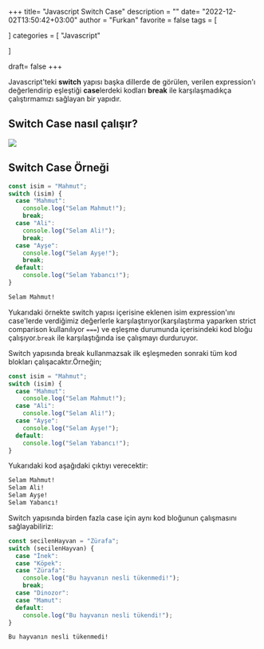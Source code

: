 +++
title= "Javascript Switch Case"
description = ""
date= "2022-12-02T13:50:42+03:00"
author = "Furkan"
favorite = false
tags = [

]
categories = [
    "Javascript"

]

draft= false
+++

Javascript'teki **switch** yapısı başka dillerde de görülen, verilen expression'ı değerlendirip eşleştiği **case**lerdeki kodları **break** ile karşılaşmadıkça çalıştırmamızı sağlayan bir yapıdır.

## Switch Case nasıl çalışır?

![](/images/js-switch-case-yapisi.webp)

## Switch Case Örneği

```js
const isim = "Mahmut";
switch (isim) {
  case "Mahmut":
    console.log("Selam Mahmut!");
    break;
  case "Ali":
    console.log("Selam Ali!");
    break;
  case "Ayşe":
    console.log("Selam Ayşe!");
    break;
  default:
    console.log("Selam Yabancı!");
}
```

```zsh
Selam Mahmut!
```

Yukarıdaki örnekte switch yapısı içerisine eklenen isim expression'ını case'lerde verdiğimiz değerlerle karşılaştırıyor(karşılaştırma yaparken strict comparison kullanılıyor `===`) ve eşleşme durumunda içerisindeki kod bloğu çalışıyor.`break` ile karşılaştığında ise çalışmayı durduruyor.

Switch yapısında break kullanmazsak ilk eşleşmeden sonraki tüm kod blokları çalışacaktır.Örneğin;

```js
const isim = "Mahmut";
switch (isim) {
  case "Mahmut":
    console.log("Selam Mahmut!");
  case "Ali":
    console.log("Selam Ali!");
  case "Ayşe":
    console.log("Selam Ayşe!");
  default:
    console.log("Selam Yabancı!");
}
```

Yukarıdaki kod aşağıdaki çıktıyı verecektir:

```zsh
Selam Mahmut!
Selam Ali!
Selam Ayşe!
Selam Yabancı!
```

Switch yapısında birden fazla case için aynı kod bloğunun çalışmasını sağlayabiliriz:

```js
const secilenHayvan = "Zürafa";
switch (secilenHayvan) {
  case "İnek":
  case "Köpek":
  case "Zürafa":
    console.log("Bu hayvanın nesli tükenmedi!");
    break;
  case "Dinozor":
  case "Mamut":
  default:
    console.log("Bu hayvanın nesli tükendi!");
}
```

```zsh
Bu hayvanın nesli tükenmedi!
```
